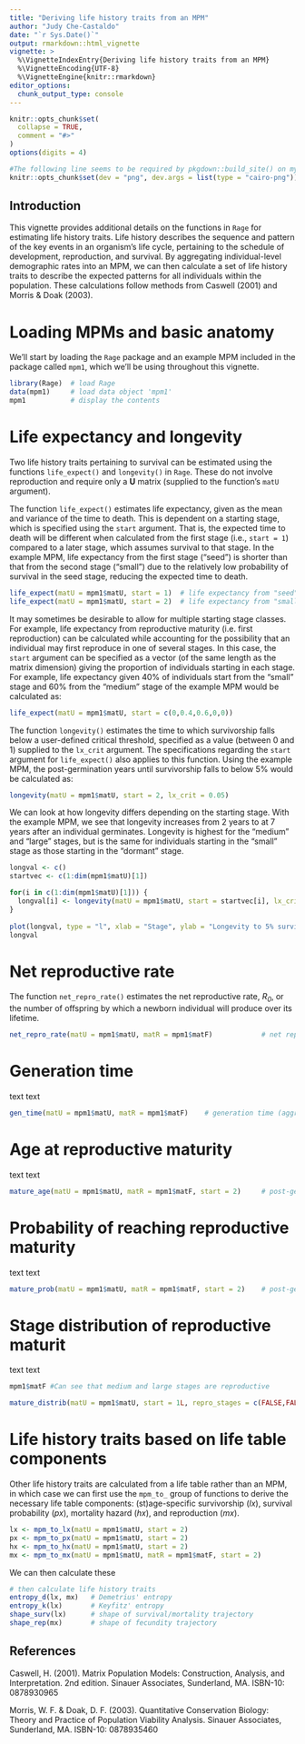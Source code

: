 ```yaml
---
title: "Deriving life history traits from an MPM"
author: "Judy Che-Castaldo"
date: "`r Sys.Date()`"
output: rmarkdown::html_vignette
vignette: >
  %\VignetteIndexEntry{Deriving life history traits from an MPM}
  %\VignetteEncoding{UTF-8}
  %\VignetteEngine{knitr::rmarkdown}
editor_options: 
  chunk_output_type: console
---
```


```r
knitr::opts_chunk$set(
  collapse = TRUE,
  comment = "#>"
)
options(digits = 4)
```

```r
#The following line seems to be required by pkgdown::build_site() on my machine, but causes build to break with R-CMD-CHECK on GH
knitr::opts_chunk$set(dev = "png", dev.args = list(type = "cairo-png"))
```

## Introduction

This vignette provides additional details on the functions in `Rage` for estimating life history traits. Life history describes the sequence and pattern of the key events in an organism's life cycle, pertaining to the schedule of development, reproduction, and survival. By aggregating individual-level demographic rates into an MPM, we can then calculate a set of life history traits to describe the expected patterns for all individuals within the population. These calculations follow methods from Caswell (2001) and Morris & Doak (2003).


# Loading MPMs and basic anatomy

We'll start by loading the `Rage` package and an example MPM included in the package called `mpm1`, which we'll be using throughout this vignette.

```r
library(Rage)  # load Rage
data(mpm1)     # load data object 'mpm1'
mpm1           # display the contents
```


# Life expectancy and longevity

Two life history traits pertaining to survival can be estimated using the functions `life_expect()` and `longevity()` in `Rage`. These do not involve reproduction and require only a __U__ matrix (supplied to the function's `matU` argument).

The function `life_expect()` estimates life expectancy, given as the mean and variance of the time to death. This is dependent on a starting stage, which is specified using the `start` argument. That is, the expected time to death will be different when calculated from the first stage (i.e., `start = 1`) compared to a later stage, which assumes survival to that stage. In the example MPM, life expectancy from the first stage ("seed") is shorter than that from the second stage ("small") due to the relatively low probability of survival in the seed stage, reducing the expected time to death.   

```r
life_expect(matU = mpm1$matU, start = 1)  # life expectancy from "seed" stage
life_expect(matU = mpm1$matU, start = 2)  # life expectancy from "small" stage
```


It may sometimes be desirable to allow for multiple starting stage classes. For example, life expectancy from reproductive maturity (i.e. first reproduction) can be calculated while accounting for the possibility that an individual may first reproduce in one of several stages. In this case, the `start` argument can be specified as a vector (of the same length as the matrix dimension) giving the proportion of individuals starting in each stage. For example, life expectancy given 40% of individuals start from the "small" stage and 60% from the "medium" stage of the example MPM would be calculated as:

```r
life_expect(matU = mpm1$matU, start = c(0,0.4,0.6,0,0))    
```


The function `longevity()` estimates the time to which survivorship falls below a user-defined critical threshold, specified as a value (between 0 and 1) supplied to the `lx_crit` argument. The specifications regarding the `start` argument for `life_expect()` also applies to this function. Using the example MPM, the post-germination years until survivorship falls to below 5% would be calculated as:

```r
longevity(matU = mpm1$matU, start = 2, lx_crit = 0.05)  
```


We can look at how longevity differs depending on the starting stage. With the example MPM, we see that longevity increases from 2 years to at 7 years after an individual germinates. Longevity is highest for the "medium" and "large" stages, but is the same for individuals starting in the "small" stage as those starting in the "dormant" stage.  

```r
longval <- c()
startvec <- c(1:dim(mpm1$matU)[1])

for(i in c(1:dim(mpm1$matU)[1])) {
  longval[i] <- longevity(matU = mpm1$matU, start = startvec[i], lx_crit = 0.05)  
}
  
plot(longval, type = "l", xlab = "Stage", ylab = "Longevity to 5% survivorship")
longval
```




# Net reproductive rate

The function `net_repro_rate()` estimates the net reproductive rate, *R<sub>0</sub>*, or the number of offspring by which a newborn individual will produce over its lifetime.

```r
net_repro_rate(matU = mpm1$matU, matR = mpm1$matF)            # net reproductive rate (aggregate)
```



# Generation time

text text

```r
gen_time(matU = mpm1$matU, matR = mpm1$matF)    # generation time (aggregate)
```



# Age at reproductive maturity

text text

```r
mature_age(matU = mpm1$matU, matR = mpm1$matF, start = 2)     # post-germination years to first reproduction
```



# Probability of reaching reproductive maturity

text text

```r
mature_prob(matU = mpm1$matU, matR = mpm1$matF, start = 2)    # post-germination Pr(survival to first repro)
```



# Stage distribution of reproductive maturit

text text

```r
mpm1$matF #Can see that medium and large stages are reproductive

mature_distrib(matU = mpm1$matU, start = 1L, repro_stages = c(FALSE,FALSE,TRUE,TRUE,FALSE))   
```



# Life history traits based on life table components

Other life history traits are calculated from a life table rather than an MPM, in which case we can first use the `mpm_to_` group of functions to derive the necessary life table components: (st)age-specific survivorship (*lx*), survival probability (*px*), mortality hazard (*hx*), and reproduction (*mx*).


```r
lx <- mpm_to_lx(matU = mpm1$matU, start = 2)
px <- mpm_to_px(matU = mpm1$matU, start = 2)
hx <- mpm_to_hx(matU = mpm1$matU, start = 2)
mx <- mpm_to_mx(matU = mpm1$matU, matR = mpm1$matF, start = 2)
```

We can then calculate these 


```r
# then calculate life history traits
entropy_d(lx, mx)   # Demetrius' entropy
entropy_k(lx)       # Keyfitz' entropy
shape_surv(lx)      # shape of survival/mortality trajectory
shape_rep(mx)       # shape of fecundity trajectory
```




## References

Caswell, H. (2001). Matrix Population Models: Construction, Analysis, and Interpretation. 2nd edition. Sinauer Associates, Sunderland, MA. ISBN-10: 0878930965

Morris, W. F. & Doak, D. F. (2003). Quantitative Conservation Biology: Theory and Practice of Population Viability Analysis. Sinauer Associates, Sunderland, MA. ISBN-10: 0878935460

